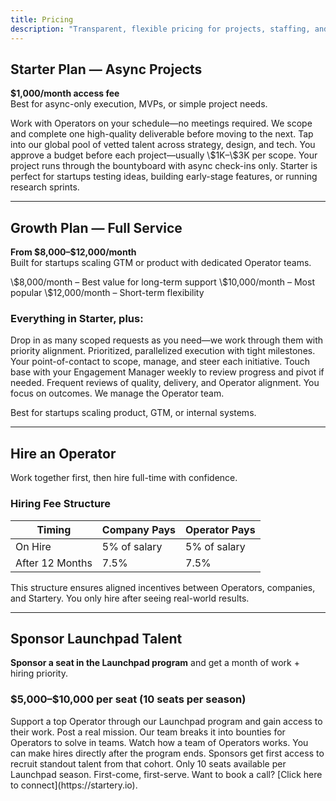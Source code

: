 ```yaml
---
title: Pricing
description: "Transparent, flexible pricing for projects, staffing, and growth support through Startery."
---
```


## Starter Plan — Async Projects

**\$1,000/month access fee**  
Best for async-only execution, MVPs, or simple project needs.

<CardGroup cols={2}>
  <Card title="Async-Only Execution" icon="envelope-open-text">
    Work with Operators on your schedule—no meetings required.
  </Card>
  <Card title="One Deliverable at a Time" icon="bullseye">
    We scope and complete one high-quality deliverable before moving to the
    next.
  </Card>
  <Card title="Access to the Operator Network" icon="users">
    Tap into our global pool of vetted talent across strategy, design, and tech.
  </Card>
  <Card title="Pay-Per-Project Pricing" icon="receipt">
    You approve a budget before each project—usually \$1K–\$3K per scope.
  </Card>
  <Card title="No Dedicated Manager" icon="user-slash">
    Your project runs through the bountyboard with async check-ins only.
  </Card>
</CardGroup>

<Note>
  Starter is perfect for startups testing ideas, building early-stage features,
  or running research sprints.
</Note>

---

## Growth Plan — Full Service

**From \$8,000–\$12,000/month**  
Built for startups scaling GTM or product with dedicated Operator teams.

<CardGroup cols={3}>
  <Card title="12 Months" icon="calendar-days">
    \$8,000/month – Best value for long-term support
  </Card>
  <Card title="6 Months" icon="calendar-week">
    \$10,000/month – Most popular
  </Card>
  <Card title="3 Months" icon="calendar-day">
    \$12,000/month – Short-term flexibility
  </Card>
</CardGroup>

### Everything in Starter, plus:

<CardGroup cols={2}>
  <Card title="Unlimited Request Queue" icon="list-check">
    Drop in as many scoped requests as you need—we work through them with
    priority alignment.
  </Card>
  <Card title="1–2 Active Projects at a Time" icon="diagram-project">
    Prioritized, parallelized execution with tight milestones.
  </Card>
  <Card title="Dedicated Engagement Manager" icon="user-tie">
    Your point-of-contact to scope, manage, and steer each initiative.
  </Card>
  <Card title="Weekly Strategy Calls" icon="phone">
    Touch base with your Engagement Manager weekly to review progress and pivot
    if needed.
  </Card>
  <Card title="Performance Check-Ins" icon="gauge-high">
    Frequent reviews of quality, delivery, and Operator alignment.
  </Card>
  <Card title="Fully Managed Delivery" icon="people-carry-box">
    You focus on outcomes. We manage the Operator team.
  </Card>
</CardGroup>

<Check>Best for startups scaling product, GTM, or internal systems.</Check>

---

## Hire an Operator

Work together first, then hire full-time with confidence.

### Hiring Fee Structure

| Timing          | Company Pays | Operator Pays |
| --------------- | ------------ | ------------- |
| On Hire         | 5% of salary | 5% of salary  |
| After 12 Months | 7.5%         | 7.5%          |

<Note>
  This structure ensures aligned incentives between Operators, companies, and
  Startery. You only hire after seeing real-world results.
</Note>

---

## Sponsor Launchpad Talent

**Sponsor a seat in the Launchpad program** and get a month of work + hiring priority.

### \$5,000–\$10,000 per seat (10 seats per season)

<CardGroup cols={2}>
  <Card title="Sponsor Talent" icon="user-graduate">
    Support a top Operator through our Launchpad program and gain access to
    their work.
  </Card>
  <Card title="Mission-Based Execution" icon="flag-checkered">
    Post a real mission. Our team breaks it into bounties for Operators to solve
    in teams.
  </Card>
  <Card title="Try Before You Hire" icon="eye">
    Watch how a team of Operators works. You can make hires directly after the
    program ends.
  </Card>
  <Card title="First Pick Access" icon="star">
    Sponsors get first access to recruit standout talent from that cohort.
  </Card>
</CardGroup>

<Warning>
  Only 10 seats available per Launchpad season. First-come, first-serve.
</Warning>

<Check>
  Want to book a call? [Click here to connect](https://startery.io).
</Check>
